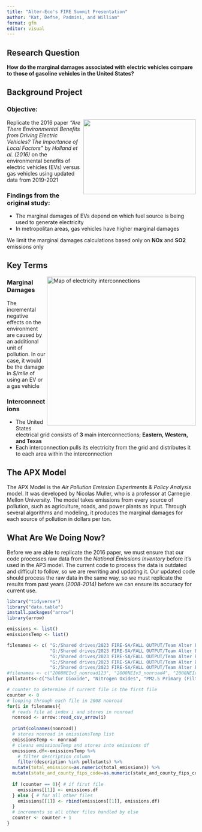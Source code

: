```yaml
---
title: "Alter-Eco's FIRE Summit Presentation"
author: "Kat, Defne, Padmini, and William"
format: gfm
editor: visual
---
```

 
## Research Question

**How do the marginal damages associated with electric vehicles compare to those of gasoline vehicles in the United States?**


## Background Project

### Objective: 
<img align="right" width="300" height="200" src="https://github.com/umdfiresa2023/fire-summit-alter-eco/assets/28952036/b4bdd171-9f79-4bba-b042-695910184a6c">


Replicate the 2016 paper
_“Are There Environmental Benefits from Driving Electric Vehicles? The Importance of Local Factors”_ by _Holland et al. (2016)_ 
on the environmental benefits of electric vehicles (EVs) versus gas vehicles using updated data from 2019-2021

### Findings from the original study:

+ The marginal damages of EVs depend on which fuel source is being used to generate electricity
+ In metropolitan areas, gas vehicles have higher marginal damages
    
We limit the marginal damages calculations based only on **NOx** and **SO2** emissions only

## Key Terms
<img align="right" width="397" alt="Map of electricity interconnections" src="https://github.com/umdfiresa2023/fire-summit-alter-eco/assets/28952036/8eb8b12d-14c1-41fd-bf79-f1a3b2de54ad">

### Marginal Damages

The incremental negative effects on the environment are caused by an additional unit of pollution. In our case, it would be the damage in _$/mile_ of using an EV or a gas vehicle

### Interconnections 

+ The United States electrical grid consists of **3** main interconnections; **Eastern, Western, and Texas**
+ Each interconnection pulls its electricity from the grid and distributes it to each area within the interconnection

## The APX Model

The APX Model is the _Air Pollution Emission Experiments & Policy Analysis_ model. It was developed by Nicolas Muller, who is a professor at Carnegie Mellon University. The model takes emissions from every source of pollution, such as agriculture, roads, and power plants as input. Through several algorithms and modeling, it produces the marginal damages for each source of pollution in dollars per ton. 

## What Are We Doing Now?

Before we are able to replicate the 2016 paper, we must ensure that our code processes raw data from the _National Emissions Inventory_ before it’s used in the AP3 model. The current code to process the data is outdated and difficult to follow, so we are rewriting and updating it. Our updated code should process the raw data in the same way, so we must replicate the results from past years _(2008-2014)_ before we can ensure its accuracy for current use. 


``` r
library("tidyverse")
library("data.table")
install.packages("arrow")
library(arrow)

emissions <- list()
emissionsTemp <- list()

filenames <- c( "G:/Shared drives/2023 FIRE-SA/FALL OUTPUT/Team Alter Eco/Emissions Data/Nonroad/2008/2008neiv3_nonroad_byregions/2008NEIv3_nonroad123.csv", 
                "G:/Shared drives/2023 FIRE-SA/FALL OUTPUT/Team Alter Eco/Emissions Data/Nonroad/2008/2008neiv3_nonroad_byregions/2008NEIv3_nonroad4.csv", 
                "G:/Shared drives/2023 FIRE-SA/FALL OUTPUT/Team Alter Eco/Emissions Data/Nonroad/2008/2008neiv3_nonroad_byregions/2008NEIv3_nonroad5.csv", 
                "G:/Shared drives/2023 FIRE-SA/FALL OUTPUT/Team Alter Eco/Emissions Data/Nonroad/2008/2008neiv3_nonroad_byregions/2008NEIv3_nonroad67.csv", 
                "G:/Shared drives/2023 FIRE-SA/FALL OUTPUT/Team Alter Eco/Emissions Data/Nonroad/2008/2008neiv3_nonroad_byregions/2008NEIv3_nonroad8910.csv")
#filenames <- c("2008NEIv3_nonroad123", "2008NEIv3_nonroad4", "2008NEIv3_nonroad5", "2008NEIv3_nonroad67", "2008NEIv3_nonroad8910")
pollutants<-c("Sulfur Dioxide", "Nitrogen Oxides", "PM2.5 Primary (Filt + Cond)", "Volatile Organic Compounds", "Ammonia")

# counter to determine if current file is the first file 
counter <- 0
# looping through each file in 2008 nonroad 
for(i in filenames){
  # reads file at index i and stores in nonroad 
  nonroad <- arrow::read_csv_arrow(i) 
  
  print(colnames(nonroad))
  # stores nonroad in emissionsTemp list 
  emissionsTemp <- nonroad
  # cleans emissionsTemp and stores into emissions df 
  emissions.df<-emissionsTemp %>%
    # filter description column
    filter(description %in% pollutants) %>%
  mutate(total_emissions=as.numeric(total_emissions)) %>%
  mutate(state_and_county_fips_code=as.numeric(state_and_county_fips_code)) 
  
  if (counter == 0){ # if first file
    emissions[[1]] <- emissions.df
  } else { # for all other files
    emissions[[1]] <- rbind(emissions[[1]], emissions.df)
  }
  # increments so all other files handled by else 
  counter <- counter + 1
}

```

